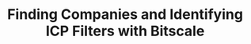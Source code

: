 ---
title: 'Finding Companies and Identifying ICP Filters with Bitscale'
description: 'Lets kick things off by finding the perfect companies for your list! Using Bitscales “Find Companies” tool, we can zero in on businesses that fit your ideal customer profile ICP. From there, we will scrape their websites to grab ICP filters and other key details.'
---